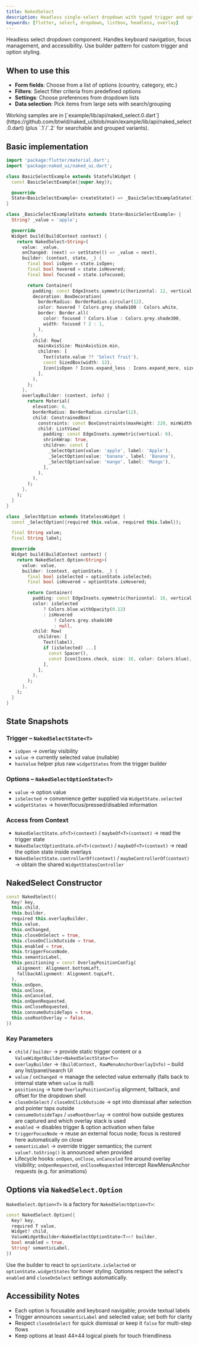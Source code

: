 ```yaml
---
title: NakedSelect
description: Headless single-select dropdown with typed trigger and option builders
keywords: [flutter, select, dropdown, listbox, headless, overlay]
---
```


Headless select dropdown component. Handles keyboard navigation, focus management, and accessibility. Use builder pattern for custom trigger and option styling.

## When to use this

- **Form fields**: Choose from a list of options (country, category, etc.)
- **Filters**: Select filter criteria from predefined options
- **Settings**: Choose preferences from dropdown lists
- **Data selection**: Pick items from large sets with search/grouping

<Info>
  Working samples are in [`example/lib/api/naked_select.0.dart`](https://github.com/btwld/naked_ui/blob/main/example/lib/api/naked_select.0.dart) (plus `.1`/`.2` for searchable and grouped variants).
</Info>

## Basic implementation

```dart
import 'package:flutter/material.dart';
import 'package:naked_ui/naked_ui.dart';

class BasicSelectExample extends StatefulWidget {
  const BasicSelectExample({super.key});

  @override
  State<BasicSelectExample> createState() => _BasicSelectExampleState();
}

class _BasicSelectExampleState extends State<BasicSelectExample> {
  String? _value = 'apple';

  @override
  Widget build(BuildContext context) {
    return NakedSelect<String>(
      value: _value,
      onChanged: (next) => setState(() => _value = next),
      builder: (context, state, _) {
        final bool isOpen = state.isOpen;
        final bool hovered = state.isHovered;
        final bool focused = state.isFocused;

        return Container(
          padding: const EdgeInsets.symmetric(horizontal: 12, vertical: 10),
          decoration: BoxDecoration(
            borderRadius: BorderRadius.circular(12),
            color: hovered ? Colors.grey.shade100 : Colors.white,
            border: Border.all(
              color: focused ? Colors.blue : Colors.grey.shade300,
              width: focused ? 2 : 1,
            ),
          ),
          child: Row(
            mainAxisSize: MainAxisSize.min,
            children: [
              Text(state.value ?? 'Select fruit'),
              const SizedBox(width: 12),
              Icon(isOpen ? Icons.expand_less : Icons.expand_more, size: 18),
            ],
          ),
        );
      },
      overlayBuilder: (context, info) {
        return Material(
          elevation: 6,
          borderRadius: BorderRadius.circular(12),
          child: ConstrainedBox(
            constraints: const BoxConstraints(maxHeight: 220, minWidth: 220),
            child: ListView(
              padding: const EdgeInsets.symmetric(vertical: 6),
              shrinkWrap: true,
              children: const [
                _SelectOption(value: 'apple', label: 'Apple'),
                _SelectOption(value: 'banana', label: 'Banana'),
                _SelectOption(value: 'mango', label: 'Mango'),
              ],
            ),
          ),
        );
      },
    );
  }
}

class _SelectOption extends StatelessWidget {
  const _SelectOption({required this.value, required this.label});

  final String value;
  final String label;

  @override
  Widget build(BuildContext context) {
    return NakedSelect.Option<String>(
      value: value,
      builder: (context, optionState, _) {
        final bool isSelected = optionState.isSelected;
        final bool isHovered = optionState.isHovered;

        return Container(
          padding: const EdgeInsets.symmetric(horizontal: 16, vertical: 10),
          color: isSelected
              ? Colors.blue.withOpacity(0.12)
              : isHovered
                  ? Colors.grey.shade100
                  : null,
          child: Row(
            children: [
              Text(label),
              if (isSelected) ...[
                const Spacer(),
                const Icon(Icons.check, size: 16, color: Colors.blue),
              ],
            ],
          ),
        );
      },
    );
  }
}
```

## State Snapshots

### Trigger – `NakedSelectState<T>`
- `isOpen` → overlay visibility
- `value` → currently selected value (nullable)
- `hasValue` helper plus raw `widgetStates` from the trigger builder

### Options – `NakedSelectOptionState<T>`
- `value` → option value
- `isSelected` → convenience getter supplied via `WidgetState.selected`
- `widgetStates` → hover/focus/pressed/disabled information

### Access from Context

- `NakedSelectState.of<T>(context)` / `maybeOf<T>(context)` → read the trigger state
- `NakedSelectOptionState.of<T>(context)` / `maybeOf<T>(context)` → read the option state inside overlays
- `NakedSelectState.controllerOf(context)` / `maybeControllerOf(context)` → obtain the shared `WidgetStatesController`

## NakedSelect Constructor

```dart
const NakedSelect({
  Key? key,
  this.child,
  this.builder,
  required this.overlayBuilder,
  this.value,
  this.onChanged,
  this.closeOnSelect = true,
  this.closeOnClickOutside = true,
  this.enabled = true,
  this.triggerFocusNode,
  this.semanticLabel,
  this.positioning = const OverlayPositionConfig(
    alignment: Alignment.bottomLeft,
    fallbackAlignment: Alignment.topLeft,
  ),
  this.onOpen,
  this.onClose,
  this.onCanceled,
  this.onOpenRequested,
  this.onCloseRequested,
  this.consumeOutsideTaps = true,
  this.useRootOverlay = false,
})
```

### Key Parameters

- `child` / `builder` → provide static trigger content or a `ValueWidgetBuilder<NakedSelectState<T>>`
- `overlayBuilder` → `(BuildContext, RawMenuAnchorOverlayInfo)` – build any list/panel/search UI
- `value` / `onChanged` → manage the selected value externally (falls back to internal state when `value` is null)
- `positioning` → tune `OverlayPositionConfig` alignment, fallback, and offset for the dropdown shell
- `closeOnSelect` / `closeOnClickOutside` → opt into dismissal after selection and pointer taps outside
- `consumeOutsideTaps` / `useRootOverlay` → control how outside gestures are captured and which overlay stack is used
- `enabled` → disables trigger & option activation when false
- `triggerFocusNode` → reuse an external focus node; focus is restored here automatically on close
- `semanticLabel` → override trigger semantics; the current `value?.toString()` is announced when provided
- Lifecycle hooks: `onOpen`, `onClose`, `onCanceled` fire around overlay visibility; `onOpenRequested`, `onCloseRequested` intercept RawMenuAnchor requests (e.g. for animations)

## Options via `NakedSelect.Option`

`NakedSelect.Option<T>` is a factory for `NakedSelectOption<T>`:

```dart
const NakedSelect.Option({
  Key? key,
  required T value,
  Widget? child,
  ValueWidgetBuilder<NakedSelectOptionState<T>>? builder,
  bool enabled = true,
  String? semanticLabel,
})
```

Use the builder to react to `optionState.isSelected` or `optionState.widgetStates` for hover styling. Options respect the select's `enabled` and `closeOnSelect` settings automatically.

## Accessibility Notes

- Each option is focusable and keyboard navigable; provide textual labels
- Trigger announces `semanticLabel` and selected value; set both for clarity
- Respect `closeOnSelect` for quick dismissal or keep it `false` for multi-step flows
- Keep options at least 44×44 logical pixels for touch friendliness

